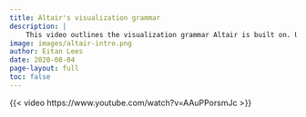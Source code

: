 ```yaml
---
title: Altair's visualization grammar
description: |
    This video outlines the visualization grammar Altair is built on. Understanding the ways in which the elements of the visualization grammar interact is important when using Altair.
image: images/altair-intro.png
author: Eitan Lees
date: 2020-08-04
page-layout: full
toc: false
---
```


{{< video https://www.youtube.com/watch?v=AAuPPorsmJc >}}